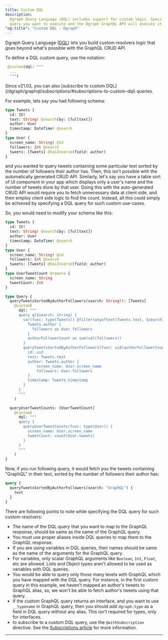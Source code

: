```yaml
---
title: Custom DQL
description:
  Dgraph Query Language (DQL) includes support for custom logic. Specify the DQL
  query you want to execute and the Dgraph GraphQL API will execute it
"og:title": "Custom DQL - Dgraph"
---
```



<DgraphWIP />

Dgraph Query Language ([DQL](/dgraph/dql/schema)) lets you build custom
resolvers logic that goes beyond what's possible with the GraphQL CRUD API.

To define a DQL custom query, use the notation:

```graphql
 @custom(dql: """
  ...
  """)
```

<Tip>
  Since v21.03, you can also [subscribe to custom
  DQL](/dgraph/graphql/subscriptions/#subscriptions-to-custom-dql) queries.
</Tip>

For example, lets say you had following schema:

```graphql
type Tweets {
  id: ID!
  text: String! @search(by: [fulltext])
  author: User
  timestamp: DateTime! @search
}
type User {
  screen_name: String! @id
  followers: Int @search
  tweets: [Tweets] @hasInverse(field: author)
}
```

and you wanted to query tweets containing some particular text sorted by the
number of followers their author has. Then, this isn't possible with the
automatically generated CRUD API. Similarly, let's say you have a table sort of
UI component in your app which displays only a user's name and the number of
tweets done by that user. Doing this with the auto-generated CRUD API would
require you to fetch unnecessary data at client side, and then employ client
side logic to find the count. Instead, all this could simply be achieved by
specifying a DQL query for such custom use-cases.

So, you would need to modify your schema like this:

```graphql
type Tweets {
  id: ID!
  text: String! @search(by: [fulltext])
  author: User
  timestamp: DateTime! @search
}
type User {
  screen_name: String! @id
  followers: Int @search
  tweets: [Tweets] @hasInverse(field: author)
}
type UserTweetCount @remote {
  screen_name: String
  tweetCount: Int
}

type Query {
  queryTweetsSortedByAuthorFollowers(search: String!): [Tweets]
    @custom(
      dql: """
      query q($search: string) {
        var(func: type(Tweets)) @filter(anyoftext(Tweets.text, $search)) {
          Tweets.author {
            followers as User.followers
          }
          authorFollowerCount as sum(val(followers))
        }
        queryTweetsSortedByAuthorFollowers(func: uid(authorFollowerCount), orderdesc: val(authorFollowerCount)) {
          id: uid
          text: Tweets.text
          author: Tweets.author {
              screen_name: User.screen_name
              followers: User.followers
          }
          timestamp: Tweets.timestamp
        }
      }
      """
    )

  queryUserTweetCounts: [UserTweetCount]
    @custom(
      dql: """
      query {
        queryUserTweetCounts(func: type(User)) {
          screen_name: User.screen_name
          tweetCount: count(User.tweets)
        }
      }
      """
    )
}
```

Now, if you run following query, it would fetch you the tweets containing
"GraphQL" in their text, sorted by the number of followers their author has:

```graphql
query {
  queryTweetsSortedByAuthorFollowers(search: "GraphQL") {
    text
  }
}
```

There are following points to note while specifying the DQL query for such
custom resolvers:

- The name of the DQL query that you want to map to the GraphQL response, should
  be same as the name of the GraphQL query.
- You must use proper aliases inside DQL queries to map them to the GraphQL
  response.
- If you are using variables in DQL queries, their names should be same as the
  name of the arguments for the GraphQL query.
- For variables, only scalar GraphQL arguments like `Boolean`, `Int`, `Float`,
  etc are allowed. Lists and Object types aren't allowed to be used as variables
  with DQL queries.
- You would be able to query only those many levels with GraphQL which you have
  mapped with the DQL query. For instance, in the first custom query in this
  example, we haven't mapped an author's tweets to GraphQL alias, so, we won't
  be able to fetch author's tweets using that query.
- If the custom GraphQL query returns an interface, and you want to use
  `__typename` in GraphQL query, then you should add `dgraph.type` as a field in
  DQL query without any alias. This isn't required for types, only for
  interfaces.
- to subscribe to a custom DQL query, use the `@withSubscription` directive. See
  the [Subscriptions article](/dgraph/graphql/subscriptions) for more
  information.

---

